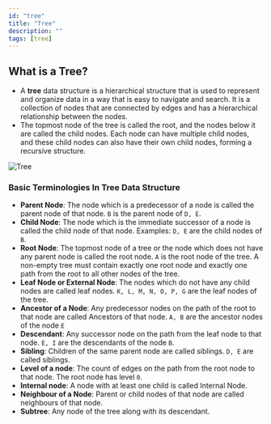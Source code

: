 ```yaml
---
id: "tree"
title: "Tree"
description: ""
tags: [tree]
---
```


## What is a Tree?

- A **tree** data structure is a hierarchical structure that is used to represent and organize data in a way that is easy to navigate and search. It is a collection of nodes that are connected by edges and has a hierarchical relationship between the nodes.
- The topmost node of the tree is called the root, and the nodes below it are called the child nodes. Each node can have multiple child nodes, and these child nodes can also have their own child nodes, forming a recursive structure.

![Tree](/img/data-structures/tree/1.png)

### Basic Terminologies In Tree Data Structure

- **Parent Node**: The node which is a predecessor of a node is called the parent node of that node. `B` is the parent node of `D, E`.
- **Child Node**: The node which is the immediate successor of a node is called the child node of that node. Examples: `D, E` are the child nodes of `B`.
- **Root Node**: The topmost node of a tree or the node which does not have any parent node is called the root node. `A` is the root node of the tree. A non-empty tree must contain exactly one root node and exactly one path from the root to all other nodes of the tree.
- **Leaf Node or External Node**: The nodes which do not have any child nodes are called leaf nodes. `K, L, M, N, O, P, G` are the leaf nodes of the tree.
- **Ancestor of a Node**: Any predecessor nodes on the path of the root to that node are called Ancestors of that node. `A, B` are the ancestor nodes of the node `E`
- **Descendant**: Any successor node on the path from the leaf node to that node. `E, I` are the descendants of the node `B`.
- **Sibling**: Children of the same parent node are called siblings. `D, E` are called siblings.
- **Level of a node**: The count of edges on the path from the root node to that node. The root node has level `0`.
- **Internal node**: A node with at least one child is called Internal Node.
- **Neighbour of a Node**: Parent or child nodes of that node are called neighbours of that node.
- **Subtree**: Any node of the tree along with its descendant.
